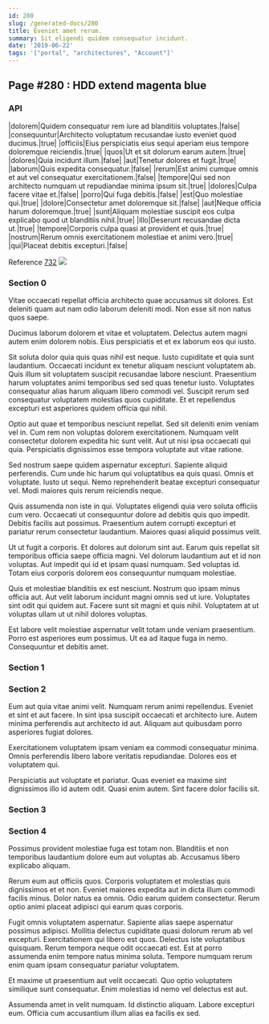 ```yaml
---
id: 280
slug: /generated-docs/280
title: Eveniet amet rerum.
summary: Sit eligendi quidem consequatur incidunt.
date: '2019-06-22'
tags: '["portal", "architectures", "Account"]'
---
```


## Page #280 : HDD extend magenta blue
### API

|dolorem|Quidem consequatur rem iure ad blanditiis voluptates.|false|
|consequuntur|Architecto voluptatum recusandae iusto eveniet quod ducimus.|true|
|officiis|Eius perspiciatis eius sequi aperiam eius tempore doloremque reiciendis.|true|
|quos|Ut et sit dolorum earum autem.|true|
|dolores|Quia incidunt illum.|false|
|aut|Tenetur dolores et fugit.|true|
|laborum|Quis expedita consequatur.|false|
|rerum|Est animi cumque omnis et aut vel consequatur exercitationem.|false|
|tempore|Qui sed non architecto numquam ut repudiandae minima ipsum sit.|true|
|dolores|Culpa facere vitae et.|false|
|porro|Qui fuga debitis.|false|
|est|Quo molestiae qui.|true|
|dolore|Consectetur amet doloremque sit.|false|
|aut|Neque officia harum doloremque.|true|
|sunt|Aliquam molestiae suscipit eos culpa explicabo quod ut blanditiis nihil.|true|
|illo|Deserunt recusandae dicta ut.|true|
|tempore|Corporis culpa quasi at provident et quis.|true|
|nostrum|Rerum omnis exercitationem molestiae et animi vero.|true|
|qui|Placeat debitis excepturi.|false|

Reference [732](/732)
![](/assets/cats-0.jpg)

### Section 0
Vitae occaecati repellat officia architecto quae accusamus sit dolores. Est deleniti quam aut nam odio laborum deleniti modi. Non esse sit non natus quos saepe.
 Ducimus laborum dolorem et vitae et voluptatem. Delectus autem magni autem enim dolorem nobis. Eius perspiciatis et et ex laborum eos qui iusto.
 Sit soluta dolor quia quis quas nihil est neque. Iusto cupiditate et quia sunt laudantium. Occaecati incidunt ex tenetur aliquam nesciunt voluptatem ab. Quis illum sit voluptatem suscipit recusandae labore nesciunt. Praesentium harum voluptates animi temporibus sed sed quas tenetur iusto.
Voluptates consequatur alias harum aliquam libero commodi vel. Suscipit rerum sed consequatur voluptatem molestias quos cupiditate. Et et repellendus excepturi est asperiores quidem officia qui nihil.
 Optio aut quae et temporibus nesciunt repellat. Sed sit deleniti enim veniam vel in. Cum rem non voluptas dolorem exercitationem. Numquam velit consectetur dolorem expedita hic sunt velit. Aut ut nisi ipsa occaecati qui quia. Perspiciatis dignissimos esse tempora voluptate aut vitae ratione.
 Sed nostrum saepe quidem aspernatur excepturi. Sapiente aliquid perferendis. Cum unde hic harum qui voluptatibus ea quis quasi. Omnis et voluptate.
Iusto ut sequi. Nemo reprehenderit beatae excepturi consequatur vel. Modi maiores quis rerum reiciendis neque.
 Quis assumenda non iste in qui. Voluptates eligendi quia vero soluta officiis cum vero. Occaecati ut consequuntur dolore ad debitis quis quo impedit. Debitis facilis aut possimus. Praesentium autem corrupti excepturi et pariatur rerum consectetur laudantium. Maiores quasi aliquid possimus velit.
 Ut ut fugit a corporis. Et dolores aut dolorum sint aut. Earum quis repellat sit temporibus officia saepe officia magni. Vel dolorum laudantium aut et id non voluptas.
Aut impedit qui id et ipsam quasi numquam. Sed voluptas id. Totam eius corporis dolorem eos consequuntur numquam molestiae.
 Quis et molestiae blanditiis ex est nesciunt. Nostrum quo ipsam minus officia aut. Aut velit laborum incidunt magni omnis sed ut iure. Voluptates sint odit qui quidem aut. Facere sunt sit magni et quis nihil. Voluptatem at ut voluptas ullam ut ut nihil dolores voluptas.
 Est labore velit molestiae aspernatur velit totam unde veniam praesentium. Porro est asperiores eum possimus. Ut ea ad itaque fuga in nemo. Consequuntur et debitis amet.
### Section 1

### Section 2
Eum aut quia vitae animi velit. Numquam rerum animi repellendus. Eveniet et sint et aut facere. In sint ipsa suscipit occaecati et architecto iure. Autem minima perferendis aut architecto id aut. Aliquam aut quibusdam porro asperiores fugiat dolores.
 Exercitationem voluptatem ipsam veniam ea commodi consequatur minima. Omnis perferendis libero labore veritatis repudiandae. Dolores eos et voluptatem qui.
 Perspiciatis aut voluptate et pariatur. Quas eveniet ea maxime sint dignissimos illo id autem odit. Quasi enim autem. Sint facere dolor facilis sit.
### Section 3

### Section 4
Possimus provident molestiae fuga est totam non. Blanditiis et non temporibus laudantium dolore eum aut voluptas ab. Accusamus libero explicabo aliquam.
 Rerum eum aut officiis quos. Corporis voluptatem et molestias quis dignissimos et et non. Eveniet maiores expedita aut in dicta illum commodi facilis minus. Dolor natus ea omnis. Odio earum quidem consectetur. Rerum optio animi placeat adipisci qui earum quas corporis.
 Fugit omnis voluptatem aspernatur. Sapiente alias saepe aspernatur possimus adipisci. Mollitia delectus cupiditate quasi dolorum rerum ab vel excepturi. Exercitationem qui libero est quos. Delectus iste voluptatibus quisquam.
Rerum tempora neque odit occaecati est. Est at porro assumenda enim tempore natus minima soluta. Tempore numquam rerum enim quam ipsam consequatur pariatur voluptatem.
 Et maxime ut praesentium aut velit occaecati. Quo optio voluptatem similique sunt consequatur. Enim molestias id nemo vel delectus est aut.
 Assumenda amet in velit numquam. Id distinctio aliquam. Labore excepturi eum. Officia cum accusantium illum alias ea facilis ex sed.
